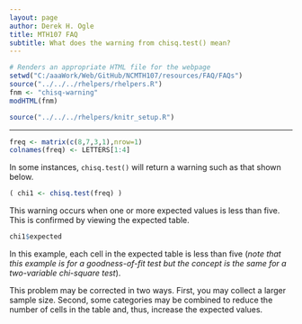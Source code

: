 ```yaml
---
layout: page
author: Derek H. Ogle
title: MTH107 FAQ
subtitle: What does the warning from chisq.test() mean?
---
```


```r
# Renders an appropriate HTML file for the webpage
setwd("C:/aaaWork/Web/GitHub/NCMTH107/resources/FAQ/FAQs")
source("../../../rhelpers/rhelpers.R")
fnm <- "chisq-warning"
modHTML(fnm)
```

```r
source("../../../rhelpers/knitr_setup.R")
```

----

```r
freq <- matrix(c(8,7,3,1),nrow=1)
colnames(freq) <- LETTERS[1:4]
```

In some instances, `chisq.test()` will return a warning such as that shown below.
```r
( chi1 <- chisq.test(freq) )
```

This warning occurs when one or more expected values is less than five.  This is confirmed by viewing the expected table.
```r
chi1$expected
```

In this example, each cell in the expected table is less than five (*note that this example is for a goodness-of-fit test but the concept is the same for a two-variable chi-square test*).

This problem may be corrected in two ways.  First, you may collect a larger sample size.  Second, some categories may be combined to reduce the number of cells in the table and, thus, increase the expected values.
